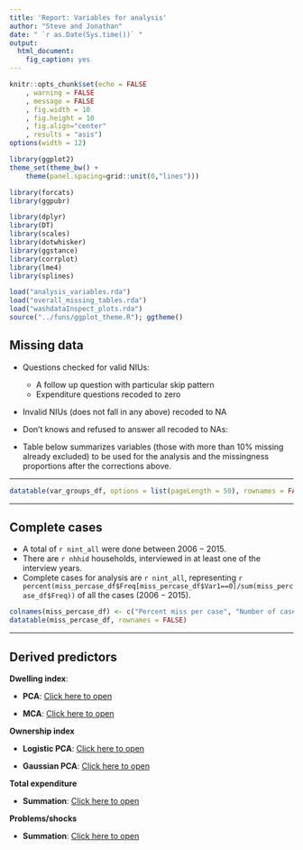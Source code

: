 ```yaml
---
title: 'Report: Variables for analysis'
author: "Steve and Jonathan"
date: " `r as.Date(Sys.time())` "
output:
  html_document:
    fig_caption: yes
---
```



```r
knitr::opts_chunk$set(echo = FALSE
	, warning = FALSE
	, message = FALSE
	, fig.width = 10
	, fig.height = 10
	, fig.align="center"
	, results = "asis")
options(width = 12)

library(ggplot2)
theme_set(theme_bw() +
	theme(panel.spacing=grid::unit(0,"lines")))

library(forcats)
library(ggpubr)

library(dplyr)
library(DT)
library(scales)
library(dotwhisker)
library(ggstance)
library(corrplot)
library(lme4)
library(splines)

load("analysis_variables.rda")
load("overall_missing_tables.rda")
load("washdataInspect_plots.rda")
source("../funs/ggplot_theme.R"); ggtheme()

```


## Missing data

- Questions checked for valid NIUs:
	- A follow up question with particular skip pattern
	- Expenditure questions recoded to zero
- Invalid NIUs (does not fall in any above) recoded to NA
- Don't knows and refused to answer all recoded to NAs:

- Table below summarizes variables (those with more than 10\% missing already excluded) to be used for the analysis and the missingness proportions after the corrections above.

\vspace*{2cm}
****

```r
datatable(var_groups_df, options = list(pageLength = 50), rownames = FALSE)
```

\vspace*{2cm}
****


## Complete cases

- A total of `r nint_all` were done between $2006 - 2015$.
- There are `r nhhid` households, interviewed in at least one of the interview years.
- Complete cases for analysis are `r nint_all`, representing `r percent(miss_percase_df$Freq[miss_percase_df$Var1==0]/sum(miss_percase_df$Freq))` of all the cases ($2006 - 2015$).

```r
colnames(miss_percase_df) <- c("Percent miss per case", "Number of cases")
datatable(miss_percase_df, rownames = FALSE)
```

\vspace*{2cm}
****

## Derived predictors

**Dwelling index**:

- **PCA**: [Click here to open](./git_push/dwelling_pca_plot.Rout.pdf)

- **MCA**: [Click here to open](./git_push/dwelling_mca_plot.Rout.pdf)

**Ownership index**

- **Logistic PCA**: [Click here to open](./git_push/ownership_lpca_plot.Rout.pdf)

- **Gaussian PCA**: [Click here to open](./git_push/ownership_gpca_plot.Rout.pdf)

**Total expenditure**

- **Summation**: [Click here to open](./git_push/expenditure_index_plot.Rout.pdf)


**Problems/shocks**

- **Summation**: [Click here to open](./git_push/problems_index_plot.Rout.pdf)


